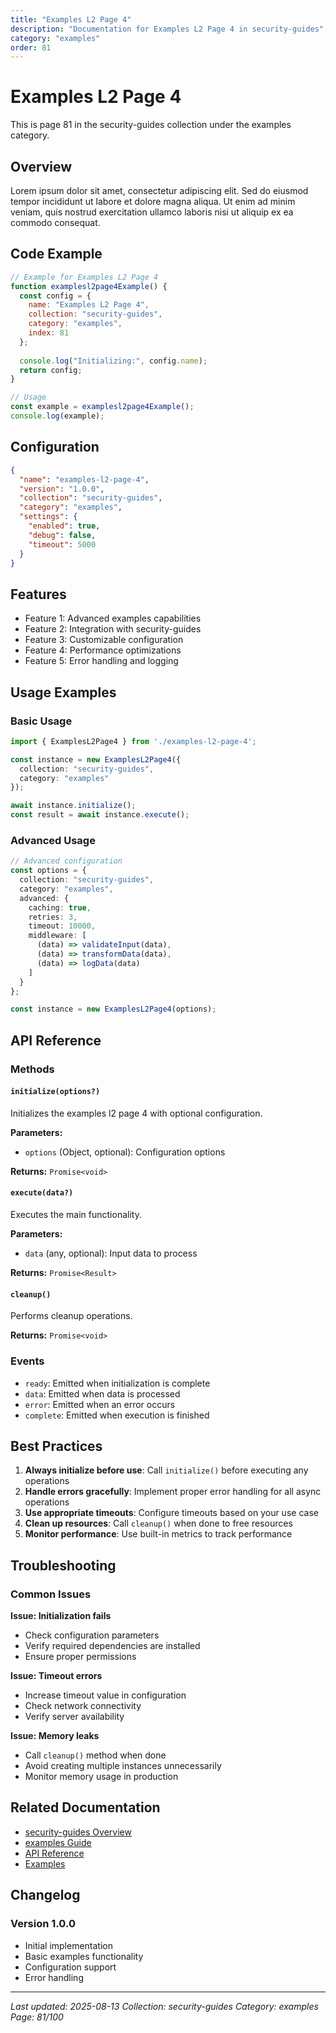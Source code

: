 ```yaml
---
title: "Examples L2 Page 4"
description: "Documentation for Examples L2 Page 4 in security-guides"
category: "examples"
order: 81
---
```


# Examples L2 Page 4

This is page 81 in the security-guides collection under the examples category.

## Overview

Lorem ipsum dolor sit amet, consectetur adipiscing elit. Sed do eiusmod tempor incididunt ut labore et dolore magna aliqua. Ut enim ad minim veniam, quis nostrud exercitation ullamco laboris nisi ut aliquip ex ea commodo consequat.

## Code Example

```javascript
// Example for Examples L2 Page 4
function examplesl2page4Example() {
  const config = {
    name: "Examples L2 Page 4",
    collection: "security-guides",
    category: "examples",
    index: 81
  };
  
  console.log("Initializing:", config.name);
  return config;
}

// Usage
const example = examplesl2page4Example();
console.log(example);
```

## Configuration

```json
{
  "name": "examples-l2-page-4",
  "version": "1.0.0",
  "collection": "security-guides",
  "category": "examples",
  "settings": {
    "enabled": true,
    "debug": false,
    "timeout": 5000
  }
}
```

## Features

  - Feature 1: Advanced examples capabilities
  - Feature 2: Integration with security-guides
  - Feature 3: Customizable configuration
  - Feature 4: Performance optimizations
  - Feature 5: Error handling and logging

## Usage Examples

### Basic Usage

```typescript
import { ExamplesL2Page4 } from './examples-l2-page-4';

const instance = new ExamplesL2Page4({
  collection: "security-guides",
  category: "examples"
});

await instance.initialize();
const result = await instance.execute();
```

### Advanced Usage

```typescript
// Advanced configuration
const options = {
  collection: "security-guides",
  category: "examples",
  advanced: {
    caching: true,
    retries: 3,
    timeout: 10000,
    middleware: [
      (data) => validateInput(data),
      (data) => transformData(data),
      (data) => logData(data)
    ]
  }
};

const instance = new ExamplesL2Page4(options);
```

## API Reference

### Methods

#### `initialize(options?)`

Initializes the examples l2 page 4 with optional configuration.

**Parameters:**
- `options` (Object, optional): Configuration options

**Returns:** `Promise<void>`

#### `execute(data?)`

Executes the main functionality.

**Parameters:**
- `data` (any, optional): Input data to process

**Returns:** `Promise<Result>`

#### `cleanup()`

Performs cleanup operations.

**Returns:** `Promise<void>`

### Events

- `ready`: Emitted when initialization is complete
- `data`: Emitted when data is processed
- `error`: Emitted when an error occurs
- `complete`: Emitted when execution is finished

## Best Practices

1. **Always initialize before use**: Call `initialize()` before executing any operations
2. **Handle errors gracefully**: Implement proper error handling for all async operations
3. **Use appropriate timeouts**: Configure timeouts based on your use case
4. **Clean up resources**: Call `cleanup()` when done to free resources
5. **Monitor performance**: Use built-in metrics to track performance

## Troubleshooting

### Common Issues

**Issue: Initialization fails**
- Check configuration parameters
- Verify required dependencies are installed
- Ensure proper permissions

**Issue: Timeout errors**
- Increase timeout value in configuration
- Check network connectivity
- Verify server availability

**Issue: Memory leaks**
- Call `cleanup()` method when done
- Avoid creating multiple instances unnecessarily
- Monitor memory usage in production

## Related Documentation

- [security-guides Overview](../index)
- [examples Guide](../examples/index)
- [API Reference](../api/index)
- [Examples](../examples/index)

## Changelog

### Version 1.0.0
- Initial implementation
- Basic examples functionality
- Configuration support
- Error handling

---

*Last updated: 2025-08-13*
*Collection: security-guides*
*Category: examples*
*Page: 81/100*

